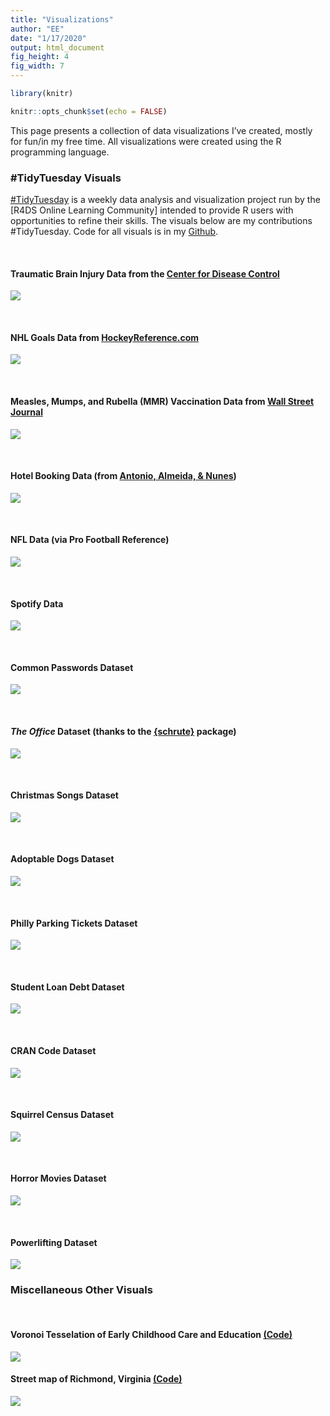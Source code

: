 ```yaml
---
title: "Visualizations"
author: "EE"
date: "1/17/2020"
output: html_document
fig_height: 4
fig_width: 7
---
```


```r
library(knitr)

knitr::opts_chunk$set(echo = FALSE)
```


This page presents a collection of data visualizations I've created, mostly for fun/in my free time. All visualizations were created using the R programming language.

### #TidyTuesday Visuals

[#TidyTuesday](https://github.com/rfordatascience/tidytuesday/blob/master/README.md) is a weekly data analysis and visualization project run by the [R4DS Online Learning Community] intended to provide R users with opportunities to refine their skills. The visuals below are my contributions #TidyTuesday. Code for all visuals is in my [Github](https://github.com/ekholme/TidyTuesday).

<br/>

#### Traumatic Brain Injury Data from the [Center for Disease Control](https://www.cdc.gov/traumaticbraininjury/data/index.html)
[![](https://github.com/ekholme/TidyTuesday/blob/master/2020%20-%2013%20-%20tbi/tbi_heatmap.jpg?raw=true)](https://github.com/ekholme/TidyTuesday/blob/master/2020%20-%2013%20-%20tbi/tbi_heatmap.jpg?raw=true)

<br/>

#### NHL Goals Data from [HockeyReference.com](https://www.hockey-reference.com/leaders/goals_career.html)
[![](https://github.com/ekholme/TidyTuesday/blob/master/2020%20-%2010%20-%20nhl%20goals/ovi%20plot.jpg?raw=true)](https://github.com/ekholme/TidyTuesday/blob/master/2020%20-%2010%20-%20nhl%20goals/ovi%20plot.jpgg?raw=true)

<br/>

#### Measles, Mumps, and Rubella (MMR) Vaccination Data from [Wall Street Journal](https://github.com/WSJ/measles-data)
[![](https://github.com/ekholme/TidyTuesday/blob/master/2020%20-%209%20-%20measles/measles_plot.jpeg?raw=true)](https://github.com/ekholme/TidyTuesday/blob/master/2020%20-%209%20-%20measles/measles_plot.jpeg?raw=true)

<br/>

#### Hotel Booking Data (from [Antonio, Almeida, & Nunes](https://www.sciencedirect.com/science/article/pii/S2352340918315191#f0010))
[![](https://github.com/ekholme/TidyTuesday/blob/master/2020%20-%207%20-%20hotel%20bookings/hotel%20plot.jpg?raw=true)](https://github.com/ekholme/TidyTuesday/blob/master/2020%20-%207%20-%20hotel%20bookings/hotel%20plot.jpg?raw=true)

<br/>

#### NFL Data (via Pro Football Reference)
[![](https://github.com/ekholme/TidyTuesday/blob/master/2020%20-%206%20-%20nfl%20attendance/full_nfl.jpeg?raw=true)](https://github.com/ekholme/TidyTuesday/blob/master/2020%20-%206%20-%20nfl%20attendance/full_nfl.jpeg?raw=true)

<br/>

#### Spotify Data
[![](https://github.com/ekholme/TidyTuesday/blob/master/2020%20-%204%20-%20spotify/mjk_circle.jpg?raw=true)](https://github.com/ekholme/TidyTuesday/blob/master/2020%20-%204%20-%20spotify/mjk_circle.jpg?raw=true)

<br/>

#### Common Passwords Dataset
[![](https://github.com/ekholme/TidyTuesday/blob/master/2020%20-%203%20-%20passwords/password_pairs_viz.jpg?raw=true)](https://github.com/ekholme/TidyTuesday/blob/master/2020%20-%203%20-%20passwords/password_pairs_viz.jpg?raw=true)

<br/>

#### _The Office_ Dataset (thanks to the [{schrute}](https://CRAN.R-project.org/package=schrute) package)
[![](https://github.com/ekholme/TidyTuesday/blob/master/53%20-%20the%20office/jim_pam_sentiments.jpg?raw=true)](https://github.com/ekholme/TidyTuesday/blob/master/53%20-%20the%20office/jim_pam_sentiments.jpg?raw=true)

<br/>

#### Christmas Songs Dataset
[![](https://github.com/ekholme/TidyTuesday/blob/master/52%20-%20christmas%20songs/cosby_network.jpeg?raw=true)](https://github.com/ekholme/TidyTuesday/blob/master/52%20-%20christmas%20songs/cosby_network.jpeg?raw=true)

<br/>

#### Adoptable Dogs Dataset
[![](https://github.com/ekholme/TidyTuesday/blob/master/51%20-%20adoptable%20dogs/dog_names.jpeg?raw=true)](https://github.com/ekholme/TidyTuesday/blob/master/51%20-%20adoptable%20dogs/dog_names.jpeg?raw=true)

<br/>

#### Philly Parking Tickets Dataset
[![](https://github.com/ekholme/TidyTuesday/blob/master/49%20-%20philly%20parking/philly%20parking%20viz.jpeg?raw=true)](https://github.com/ekholme/TidyTuesday/blob/master/49%20-%20philly%20parking/philly%20parking%20viz.jpeg?raw=true)

<br/>

#### Student Loan Debt Dataset
[![](https://github.com/ekholme/TidyTuesday/blob/master/48%20-%20student%20loan%20debt/debt_viz.jpeg?raw=true)](https://github.com/ekholme/TidyTuesday/blob/master/48%20-%20student%20loan%20debt/debt_viz.jpeg?raw=true)

<br/>

#### CRAN Code Dataset
[![](https://github.com/ekholme/TidyTuesday/blob/master/46%20-%20cran%20code/cran_plot.jpeg?raw=true)](https://github.com/ekholme/TidyTuesday/blob/master/46%20-%20cran%20code/cran_plot.jpeg?raw=true)

<br/>

#### Squirrel Census Dataset
[![](https://github.com/ekholme/TidyTuesday/blob/master/44%20-%20squirrels/squirrels_crop.jpeg?raw=true)](https://github.com/ekholme/TidyTuesday/blob/master/44%20-%20squirrels/squirrels_crop.jpeg?raw=true)

<br/>

#### Horror Movies Dataset
[![](https://github.com/ekholme/TidyTuesday/blob/master/43%20-%20horror%20movies/horror_movies.gif?raw=true)](https://github.com/ekholme/TidyTuesday/blob/master/43%20-%20horror%20movies/horror_movies.gif?raw=true)

<br/>

#### Powerlifting Dataset
[![](https://github.com/ekholme/TidyTuesday/blob/master/41%20-%20powerlifting/gender_vios.jpeg?raw=true)](https://github.com/ekholme/TidyTuesday/blob/master/41%20-%20powerlifting/gender_vios.jpeg?raw=true)

### Miscellaneous Other Visuals

<br/>

#### Voronoi Tesselation of Early Childhood Care and Education [(Code)](https://github.com/ekholme/viz_portfolio/blob/master/Ed%20Data%20Viz/VQ/Scripts/vq%20voronoi%20script.Rmd)
[![](https://github.com/ekholme/viz_portfolio/blob/master/Ed%20Data%20Viz/VQ/Viz/vq_vor_map.jpg?raw=true)](https://github.com/ekholme/viz_portfolio/blob/master/Ed%20Data%20Viz/VQ/Viz/vq_vor_map.jpg?raw=true)

#### Street map of Richmond, Virginia [(Code)](https://github.com/ekholme/viz_portfolio/blob/master/RVA%20Map/RVA%20map%20script.R)
[![](https://github.com/ekholme/viz_portfolio/blob/master/RVA%20Map/rva_map.jpeg?raw=true)](https://github.com/ekholme/viz_portfolio/blob/master/RVA%20Map/rva_map.jpeg?raw=true)


